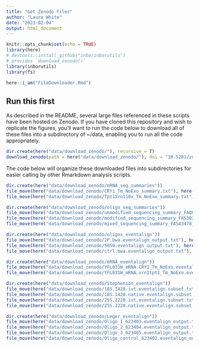 ```yaml
---
title: "Get Zenodo Files"
author: "Laura White"
date: "2023-02-04"
output: html_document
---
```


```r
knitr::opts_chunk$set(echo = TRUE)
library(here)
# devtools::install_github("inbo/inborutils")
# provides `download_zenodo()`
library(inborutils)
library(fs)

here::i_am("FileDownloader.Rmd")
```

## Run this first

As described in the README, several large files referenced in these scripts have been hosted on Zenodo. If you have cloned this repository and wish to replicate the figures, you'll want to run the code below to download all of these files into a subdirectory of ~/data, enabling you to run all the code appropriately.

```r
dir.create(here("data/download_zenodo/"), recursive = T)
download_zenodo(path = here("data/download_zenodo/"), doi = "10.5281/zenodo.7607935", parallel = TRUE)
```

The code below will organize these downloaded files into subdirectories for easier calling by other Rmarkdown analysis scripts.
```r
dir.create(here("data/download_zenodo/mRNA_seq_summaries"))
file_move(here("data/download_zenodo/CRY1_Tm_NoExo_summary.txt"), here("data/download_zenodo/mRNA_seq_summaries"))
file_move(here("data/download_zenodo/Tpt1Xrn110x_Tm_NoExo_summary.txt"), here("data/download_zenodo/mRNA_seq_summaries"))

dir.create(here("data/download_zenodo/oligo_seq_summaries"))
file_move(here("data/download_zenodo/unmodified_sequencing_summary_FAQ63629_959a66c9.txt"), here("data/download_zenodo/oligo_seq_summaries"))
file_move(here("data/download_zenodo/modified_sequencing_summary_FAS38233_8d9e2747.txt"), here("data/download_zenodo/oligo_seq_summaries"))
file_move(here("data/download_zenodo/mixed_sequencing_summary_FAS43478_eea620d8.txt"), here("data/download_zenodo/oligo_seq_summaries"))

dir.create(here("data/download_zenodo/oligos_eventalign"))
file_move(here("data/download_zenodo/2P.bwa.eventalign_output.txt"), here("data/download_zenodo/oligos_eventalign"))
file_move(here("data/download_zenodo/5050.eventalign_output.txt"), here("data/download_zenodo/oligos_eventalign"))
file_move(here("data/download_zenodo/ctrl.bwa.eventalign_output.txt"), here("data/download_zenodo/oligos_eventalign"))

dir.create(here("data/download_zenodo/mRNA_eventalign"))
file_move(here("data/download_zenodo/YFL031W_mRNA.CRY1_Tm_NoExo.eventalign_output.txt"), here("data/download_zenodo/mRNA_eventalign"))
file_move(here("data/download_zenodo/YFL031W_mRNA.xrn1tpt1_Tm_NoExo.eventalign_output.txt"), here("data/download_zenodo/mRNA_eventalign"))

dir.create(here("data/download_zenodo/Stephenson_eventalign"))
file_move(here("data/download_zenodo/18S.1428.ivt.eventalign.subset.txt"), here("data/download_zenodo/Stephenson_eventalign"))
file_move(here("data/download_zenodo/18S.1428.native.eventalign.subset.txt"), here("data/download_zenodo/Stephenson_eventalign"))
file_move(here("data/download_zenodo/25S.2220.ivt.eventalign.subset.txt"), here("data/download_zenodo/Stephenson_eventalign"))
file_move(here("data/download_zenodo/25S.2220.native.eventalign.subset.txt"), here("data/download_zenodo/Stephenson_eventalign"))

dir.create(here("data/download_zenodo/Leger_eventalign"))
file_move(here("data/download_zenodo/Oligo_1_623403.eventalign_output.txt"), here("data/download_zenodo/Leger_eventalign"))
file_move(here("data/download_zenodo/Oligo_2_623404.eventalign_output.txt"), here("data/download_zenodo/Leger_eventalign"))
file_move(here("data/download_zenodo/Oligo_3_623405.eventalign_output.txt"), here("data/download_zenodo/Leger_eventalign"))
file_move(here("data/download_zenodo/Oligo_control_623402.eventalign_output.txt"), here("data/download_zenodo/Leger_eventalign"))

```

